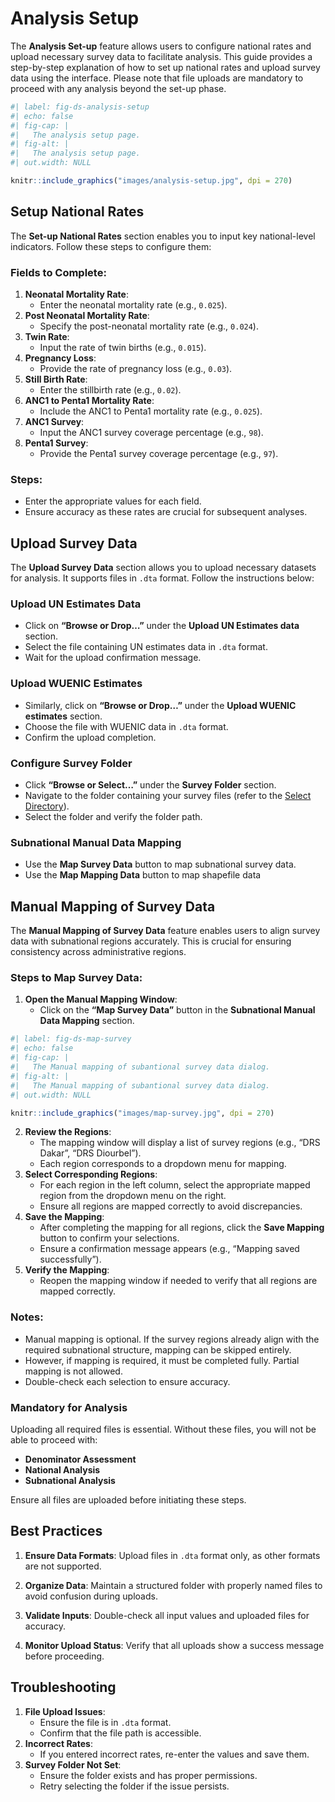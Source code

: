 # Analysis Setup {#sec-analysis-setup}

The **Analysis Set-up** feature allows users to configure national rates and upload necessary survey data to facilitate analysis. This guide provides a step-by-step explanation of how to set up national rates and upload survey data using the interface. Please note that file uploads are mandatory to proceed with any analysis beyond the set-up phase.

```r
#| label: fig-ds-analysis-setup
#| echo: false
#| fig-cap: |
#|   The analysis setup page.
#| fig-alt: |
#|   The analysis setup page.
#| out.width: NULL

knitr::include_graphics("images/analysis-setup.jpg", dpi = 270)
```

## Setup National Rates

The **Set-up National Rates** section enables you to input key national-level indicators. Follow these steps to configure them:

### Fields to Complete:

1.  **Neonatal Mortality Rate**:
    -   Enter the neonatal mortality rate (e.g., `0.025`).
2.  **Post Neonatal Mortality Rate**:
    -   Specify the post-neonatal mortality rate (e.g., `0.024`).
3.  **Twin Rate**:
    -   Input the rate of twin births (e.g., `0.015`).
4.  **Pregnancy Loss**:
    -   Provide the rate of pregnancy loss (e.g., `0.03`).
5.  **Still Birth Rate**:
    -   Enter the stillbirth rate (e.g., `0.02`).
6.  **ANC1 to Penta1 Mortality Rate**:
    -   Include the ANC1 to Penta1 mortality rate (e.g., `0.025`).
7.  **ANC1 Survey**:
    -   Input the ANC1 survey coverage percentage (e.g., `98`).
8.  **Penta1 Survey**:
    -   Provide the Penta1 survey coverage percentage (e.g., `97`).

### Steps:

-   Enter the appropriate values for each field.
-   Ensure accuracy as these rates are crucial for subsequent analyses.

## Upload Survey Data

The **Upload Survey Data** section allows you to upload necessary datasets for analysis. It supports files in `.dta` format. Follow the instructions below:

### Upload UN Estimates Data

-   Click on **"Browse or Drop..."** under the **Upload UN Estimates data** section.
-   Select the file containing UN estimates data in `.dta` format.
-   Wait for the upload confirmation message.

### Upload WUENIC Estimates

-   Similarly, click on **"Browse or Drop..."** under the **Upload WUENIC estimates** section.
-   Choose the file with WUENIC data in `.dta` format.
-   Confirm the upload completion.

### Configure Survey Folder

-   Click **"Browse or Select..."** under the **Survey Folder** section.
-   Navigate to the folder containing your survey files (refer to the [Select Directory](#sec-select-directory)).
-   Select the folder and verify the folder path.

### Subnational Manual Data Mapping

-   Use the **Map Survey Data** button to map subnational survey data.
-   Use the **Map Mapping Data** button to map shapefile data

## Manual Mapping of Survey Data

The **Manual Mapping of Survey Data** feature enables users to align survey data with subnational regions accurately. This is crucial for ensuring consistency across administrative regions.

### Steps to Map Survey Data:

1.  **Open the Manual Mapping Window**:
    -   Click on the **"Map Survey Data"** button in the **Subnational Manual Data Mapping** section.

```r
#| label: fig-ds-map-survey
#| echo: false
#| fig-cap: |
#|   The Manual mapping of subantional survey data dialog.
#| fig-alt: |
#|   The Manual mapping of subantional survey data dialog.
#| out.width: NULL

knitr::include_graphics("images/map-survey.jpg", dpi = 270)
```

2.  **Review the Regions**:
    -   The mapping window will display a list of survey regions (e.g., "DRS Dakar", "DRS Diourbel").
    -   Each region corresponds to a dropdown menu for mapping.
3.  **Select Corresponding Regions**:
    -   For each region in the left column, select the appropriate mapped region from the dropdown menu on the right.
    -   Ensure all regions are mapped correctly to avoid discrepancies.
4.  **Save the Mapping**:
    -   After completing the mapping for all regions, click the **Save Mapping** button to confirm your selections.
    -   Ensure a confirmation message appears (e.g., "Mapping saved successfully").
5.  **Verify the Mapping**:
    -   Reopen the mapping window if needed to verify that all regions are mapped correctly.

### Notes:

-   Manual mapping is optional. If the survey regions already align with the required subnational structure, mapping can be skipped entirely.
-   However, if mapping is required, it must be completed fully. Partial mapping is not allowed.
-   Double-check each selection to ensure accuracy.

### Mandatory for Analysis

Uploading all required files is essential. Without these files, you will not be able to proceed with:

-   **Denominator Assessment**
-   **National Analysis**
-   **Subnational Analysis**

Ensure all files are uploaded before initiating these steps.

## Best Practices

1.  **Ensure Data Formats**: Upload files in `.dta` format only, as other formats are not supported.

2.  **Organize Data**: Maintain a structured folder with properly named files to avoid confusion during uploads.

3.  **Validate Inputs**: Double-check all input values and uploaded files for accuracy.

4.  **Monitor Upload Status**: Verify that all uploads show a success message before proceeding.

## Troubleshooting

1.  **File Upload Issues**:
    -   Ensure the file is in `.dta` format.
    -   Confirm that the file path is accessible.
2.  **Incorrect Rates**:
    -   If you entered incorrect rates, re-enter the values and save them.
3.  **Survey Folder Not Set**:
    -   Ensure the folder exists and has proper permissions.
    -   Retry selecting the folder if the issue persists.
